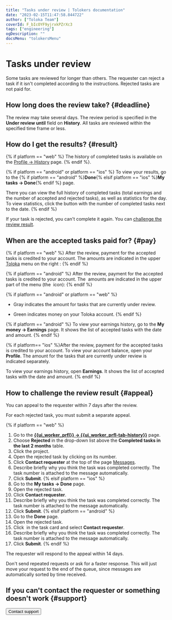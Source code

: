 ```yaml
---
title: "Tasks under review | Tolokers documentation"
date: "2023-02-15T11:47:58.844722"
author: ["Toloka Team"]
coverId: F_bIcOYF9yjrxkPZrXc3
tags: ["engineering"]
ogDescription: ""
docsMenu: "tolokersMenu"
---
```


# Tasks under review

Some tasks are reviewed for longer than others. The requester can reject a task if it isn't completed according to the instructions. Rejected tasks are not paid for.

## How long does the review take? {#deadline}

The review may take several days. The review period is specified in the **Under review until** field on **History**. All tasks are reviewed within the specified time frame or less.

## How do I get the results? {#result}

{% if platform == "web" %}
The history of completed tasks is available on the [Profile → History](https://toloka.yandex.com/profile/history) page.
{% endif %}.

{% if platform == "android" or platform == "ios" %}
To view your results, go to the {% if platform == "android" %}**Done**{% elsif platform == "ios" %}**My tasks → Done**{% endif %} page.

There you can view the full history of completed tasks (total earnings and the number of accepted and rejected tasks), as well as statistics for the day. To view statistics, click the button with the number of completed tasks next to the date.
{% endif %}

If your task is rejected, you can't complete it again. You can [challenge the review result](#appeal).

## When are the accepted tasks paid for? {#pay}

{% if platform == "web" %}
After the review, payment for the accepted tasks is credited to your account. The amounts are indicated in the upper [Toloka](http://toloka.yandex.com/) menu  on the right <img src="https://tlk-infra-front.azureedge.net/portal-static/uploaded/images/1676449128906/1676449128906_original_svg.svg" alt="" />:
{% endif %}

{% if platform == "android" %}
After the review, payment for the accepted tasks is credited to your account. The <img src="https://tlk-infra-front.azureedge.net/portal-static/uploaded/images/1676449128906/1676449128906_original_svg.svg" alt="" /> amounts are indicated in the upper part of the menu (the <img src="https://tlk-infra-front.azureedge.net/portal-static/uploaded/images/1676449125006/1676449125006_original_svg.svg" alt="" /> icon):
{% endif %}

{% if platform == "android" or platform == "web" %}
- Gray indicates the amount for tasks that are currently under review.

- Green indicates money on your Toloka account.
   {% endif %}

{% if platform == "android" %}
To view your earnings history, go to the **My money → Earnings** page. It shows the list of accepted tasks with the date and amount.
{% endif %}

{% if platform== "ios" %}After the review, payment for the accepted tasks is credited to your account. To view your account balance, open your **Profile**. The amount for the tasks that are currently under review is indicated separately.

To view your earnings history, open **Earnings**. It shows the list of accepted tasks with the date and amount.
{% endif %}
## How to challenge the review result {#appeal}

You can appeal to the requester within 7 days after the review.

For each rejected task, you must submit a separate appeal.

{% if platform == "web" %}
1. Go to the **[{{ui_worker_prfl}} → {{ui_worker_prfl-tab-history}}](https://toloka.yandex.com/profile/history)** page.
1. Choose **Rejected** in the drop-down list above the **Completed tasks in the last 2 months** table.
1. Click the project.
1. Open the rejected task by clicking on its number.
1. Click **Contact requester** at the top of the page [Messages](http://toloka.yandex.com/messages).
1. Describe briefly why you think the task was completed correctly. The task number is attached to the message automatically.
1. Click **Submit**.
   {% elsif platform == "ios" %}
1. Go to the **My tasks → Done** page.
1. Open the rejected task.
1. Click **Contact requester**.
1. Describe briefly why you think the task was completed correctly. The task number is attached to the message automatically.
1. Click **Submit**.
   {% elsif platform == "android" %}
1. Go to the **Done** page.
1. Open the rejected task.
1. Click <Image imageId="1676448516853" alt="" /> in the task card and select **Contact requester**.
1. Describe briefly why you think the task was completed correctly. The task number is attached to the message automatically.
1. Click **Submit**.
   {% endif %}

The requester will respond to the appeal within 14 days.

<Note mode="note" title="Note">

Don't send repeated requests or ask for a faster response. This will just move your request to the end of the queue, since messages are automatically sorted by time received.

</Note>

## If you can't contact the requester or something doesn't work {#support}

<Button themeColor="light" view="default" size="l" type="link" url="/docs-new/tolokers/troubleshooting/troubleshooting#not_working_properly">Contact support</Button>